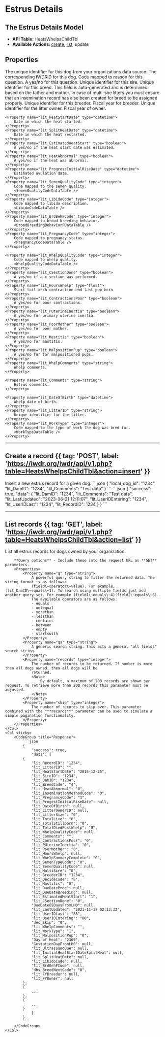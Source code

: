 
# Estrus Details

<AuthChecker />

## The Estrus Details Model
- **API Table**: HeatsWhelpsChildTbl
- **Available Actions**: [create](#create-a-record), [list](#list-records), update

## Properties

<Properties>
    <Property name="local_dog_id" type="integer" required>
        The unique identifier for this dog from your organizations data source.
    </Property>
    <Property name="lit_DamID" type="integer" required>
        The corresponding IWDRID for this dog.
    </Property>
    <Property name="lit_DecideCode" type="integer">
        Code mapped to reason for this question.
        <DecideCodeDataTable />
    </Property>
    <Property name="lit_MultiSire" type="boolean">
        A yes/no for this question.
    </Property>
    <Property name="lit_SireID" type="integer">
        Unique identifier for this sire.
    </Property>
    <Property name="lit_BreedCode" type="integer">
        Unique identifier for this breed.
        <Note>
            This field is auto-generated and is determined based on the father and mother.
        </Note>
        <Note alert>
            In case of multi-sire litters you must ensure that an insemination record has also been created for breed to be assigned properly.
        </Note>
    </Property>
    <Property name="lit_BreederID" type="integer">
        Unique identifier for this breeder.
        <BreedersDataTable />
    </Property>
    <Property name="lit_FYBreeder" type="integer">
        Fiscal year for breeder.
    </Property>
    <Property name="lit_LitterOwnerID" type="integer">
        Unique identifier for the litter owner.
        <OwnersTable />
    </Property>
    <Property name="lit_FYOwner" type="integer">
        Fiscal year of owner.
    </Property>

    <Property name="lit_HeatStartDate" type="datetime">
        Date in which the heat started.
    </Property>
    <Property name="lit_SplitHeatDate" type="datetime">
        Date in which the heat restarted.
    </Property>
    <Property name="lit_EstimatedHeatStart" type="boolean">
        A yes/no if the heat start date was estimated.
    </Property>
    <Property name="lit_HeatAbnormal" type="boolean">
        A yes/no if the heat was abnormal.
    </Property>
    <Property name="lit_ProgressInitialRiseDate" type="datetime">
        Estimated ovulation date.
    </Property>
    <Property name="lit_SemenQualityCode" type="integer">
        Code mapped to the semen quality.
        <SemenQualityCodeDataTable />
    </Property>
    <Property name="lit_LibidoCode" type="integer">
        Code mapped to libido description.
        <LibidoCodeDataTable />
    </Property>
    <Property name="lit_BrdBehFCode" type="integer">
        Code mapped to brood breeding behavior.
        <BroodBreedingBehaviorFDataTable />
    </Property>
    <Property name="lit_PregnancyCode" type="integer">
        Code mapped to pregnancy status.
        <PregnancyCodeDataTable />
    </Property>

    <Property name="lit_WhelpQualityCode" type="integer">
        Code mapped to whelp quality.
        <WhelpQualityCodeDataTable />
    </Property>
    <Property name="lit_CSectionDone" type="boolean">
        A yes/no if a c section was performed.
    </Property>
    <Property name="lit_HoursWhelp" type="float">
        Start tail arch contraction-end last pup born
    </Property>
    <Property name="lit_ContractionsPoor" type="boolean">
        A yes/no for poor contractions.
    </Property>
    <Property name="lit_PUterineInertia" type="boolean">
        A yes/no for primary uterine inertia.
    </Property>
    <Property name="lit_PoorMother" type="boolean">
        A yes/no for poor mother.
    </Property>
    <Property name="lit_Mastitis" type="boolean">
        A yes/no for mastitis.
    </Property>
    <Property name="lit_MalpositionPup" type="boolean">
        A yes/no for for malpositioned pups.
    </Property>
    <Property name="lit_WhelpComments" type="string">
        Whelp comments.
    </Property>

    <Property name="lit_Comments" type="string">
        Estrus comments.
    </Property>

    <Property name="lit_DateOfBirth" type="datetime">
        Whelp date of birth.
    </Property>
    <Property name="lit_LitterID" type="string">
        Unique identifier for the litter.
    </Property>
    <Property name="lit_WorkType" type="integer">
        Code mapped to the type of work the dog was bred for.
        <WorkTypeDataTable />
    </Property>
</Properties>

---

## Create a record {{ tag: 'POST', label: 'https://iwdr.org/iwdr/api/v1.php?table=HeatsWhelpsChildTbl&action=insert' }}

<Row>
    <Col>
        Insert a new estrus record for a given dog.
    </Col>
    <Col sticky>
        <CodeGroup title="Request Body">
            ```json
            {
                "local_dog_id": "1234",
                "lit_DamID": "1234",
                "lit_Comments": "Test data"
            }
            ```
        </CodeGroup>
        <CodeGroup title="Response">
            ```json
            {
                "success": true,
                "data": {
                "lit_DamID": "1234",
                "lit_Comments": "Test data",
                "lit_LastUpdated": "2023-06-21 12:11:07",
                "lit_UserIDEntering": "1234",
                "lit_UserIDLast": "1234",
                "lit_RecordID": 1234
            }
            }
            ```
        </CodeGroup>
    </Col>
</Row>

---

## List records {{ tag: 'GET', label: 'https://iwdr.org/iwdr/api/v1.php?table=HeatsWhelpsChildTbl&action=list' }}

<Row>
    <Col>
        List all estrus records for dogs owned by your organization.

        **Query options** - Include these into the request URL as **GET** parameters.
        <Properties>
            <Property name="q" type="string">
                A powerful query string to filter the returned data. The string format is as follows:
                (field\~operator\~value). For example, (lit_DamID\~equals\~1). To search using multiple fields just add another query set. For example (field1\~equals\~4)(field2\~equals\~6).
                The available operators are as follows:
                - equals
                - notequal
                - morethan
                - lessthan
                - contains
                - between
                - empty
                - startswith
            </Property>
            <Property name="qs" type="string">
                A generic search string. This acts a general "all fields" search string.
            </Property>
            <Property name="records" type="integer">
                The number of records to be returned. If number is more than all dogs owned, then all dogs will be
                returned.
                <Note>
                    By default, a maximum of 200 records are shown per request. To retrieve more than 200 records this parameter must be adjusted.
                </Note>
            </Property>
            <Property name="skip" type="integer">
                The number of records to skip over. This parameter combined with the "**records**" parameter can be used to simulate a simple pagination functionality.
            </Property>
        </Properties>
    </Col>
    <Col sticky>
        <CodeGroup title="Response">
            ```json
            {
                "success": true,
                "data": [
            {
                "lit_RecordID": "1234",
                "lit_LitterID": "",
                "lit_HeatStartDate": "2016-12-25",
                "lit_SireID": "1234",
                "lit_DamID": "1234",
                "lit_BreedCode": "4",
                "lit_HeatAbnormal": "0",
                "lit_InseminationMethodCode": "0",
                "lit_PregnancyCode": "1",
                "lit_ProgestInitialRiseDate": null,
                "lit_DateOfBirth": null,
                "lit_LitterOwnerID": null,
                "lit_LitterSize": "0",
                "lit_TotalLive": "0",
                "lit_TotalStillborn": "0",
                "lit_TotalDiedPostWhelp": "0",
                "lit_WhelpQualityCode": null,
                "lit_Comments": "",
                "lit_ContractionsPoor": "0",
                "lit_PUterineInertia": "0",
                "lit_PoorMother": "0",
                "lit_HoursWhelp": null,
                "lit_WhelpSummaryComplete": "0",
                "lit_SemenTypeCode": "0",
                "lit_SemenQualityCode": null,
                "lit_MultiSire": "0",
                "lit_BreederID": "1234",
                "lit_DecideCode": "8",
                "lit_Mastitis": "0",
                "lit_DueDateProg": null,
                "lit_DueDateBreeding": null,
                "lit_EstimatedHeatStart": "1",
                "lit_CSectionDone": "0",
                "DueDate65DaysFromLH0": null,
                "lit_LastUpdated": "2021-11-17 02:13:32",
                "lit_UserIDLast": "88",
                "lit_UserIDEntering": "88",
                "dec_Skip": "0",
                "lit_WhelpComments": "",
                "lit_WorkType": "1",
                "lit_MalpositionPup": "0",
                "Day of Heat": "2369",
                "GestationDayFromLH0": null,
                "lit_UltrasoundDue": null,
                "lit_InitialHeatStartDateSplitHeat": null,
                "lit_SplitHeatDate": null,
                "lit_LibidoCode": null,
                "lit_BrdBehFCode": null,
                "dbs_BreedNextCode": "8",
                "lit_FYBreeder": null,
                "lit_FYOwner": null
            },
            {
                ...
            },
            {
                ...
            }
                ]
            }
            ```
        </CodeGroup>
    </Col>
</Row>